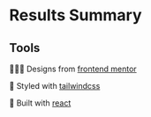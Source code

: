 

<Meta of={QRComponentStories} />

# Results Summary

<Canvas of={QRComponentStories.Basic} />

## Tools

🧑🏼‍🎨 Designs from [frontend mentor](https://www.frontendmentor.io/challenges/results-summary-component-CE_K6s0maV)

🎨 Styled with [tailwindcss](https://tailwindcss.com/)

🔨 Built with [react](https://react.dev/)
